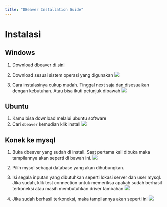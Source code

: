 ```yaml
---
title: "DBeaver Installation Guide"
---
```


# Instalasi

## Windows

1. Download dbeaver [di sini](https://dbeaver.io/)

2. Download sesuai sistem operasi yang digunakan
   ![](./assets/dbeaver-download-win.gif)

3. Cara instalasinya cukup mudah. Tinggal next saja dan disesuaikan dengan kebutuhan. Atau bisa ikuti petunjuk dibawah
   ![](./assets/dbeaver-install-win.gif)


## Ubuntu

1. Kamu bisa download melalui ubuntu software
2. Cari `dbeaver` kemudian klik install
![](./assets/dbeaver-install-ubuntu.png)

## Konek ke mysql

1. Buka dbeaver yang sudah di install. Saat pertama kali dibuka maka tampilannya akan seperti di bawah ini.
![](./assets/dbeaver-connect.png)

2. Pilih mysql sebagai database yang akan dihubungkan.
3. Isi segala inputan yang dibutuhkan seperti lokasi server dan user mysql. Jika sudah, klik test connection untuk memeriksa apakah sudah berhasil terkoneksi atau masih membutuhkan driver tambahan
![](./assets/dbeaver-connect2.png)

4. Jika sudah berhasil terkoneksi, maka tampilannya akan seperti ini
![](./assets/dbeaver-connect3.png)

